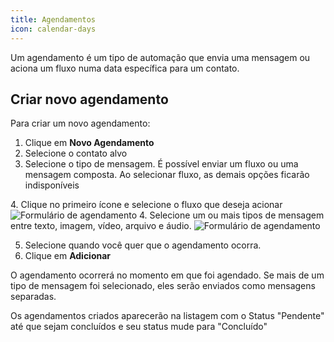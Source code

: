 ```yaml
---
title: Agendamentos
icon: calendar-days
---
```


Um agendamento é um tipo de automação que envia uma mensagem ou aciona um fluxo numa data específica para um contato.

## Criar novo agendamento

Para criar um novo agendamento:
1. Clique em **Novo Agendamento**
1. Selecione o contato alvo
1. Selecione o tipo de mensagem. É possível enviar um fluxo ou uma mensagem composta. Ao selecionar fluxo, as demais opções ficarão indisponíveis

<Tabs>
  <Tab title="Fluxo">
    <span>4. Clique no primeiro ícone e selecione o fluxo que deseja acionar</span>
    <img
        src="/images/schedule/schedule-automation.png"
        alt="Formulário de agendamento"
        className="rounded-lg"
    />
  </Tab>
  <Tab title="Mensagem">
    <span>4. Selecione um ou mais tipos de mensagem entre texto, imagem, vídeo, arquivo e áudio.</span>
    <img
        src="/images/schedule/schedule-message.png"
        alt="Formulário de agendamento"
        className="rounded-lg"
    />
  </Tab>
</Tabs>

5. Selecione quando você quer que o agendamento ocorra.
6. Clique em **Adicionar**

O agendamento ocorrerá no momento em que foi agendado. Se mais de um tipo de mensagem foi selecionado, eles serão enviados como mensagens separadas.

Os agendamentos criados aparecerão na listagem com o Status "Pendente" até que sejam concluídos e seu status mude para "Concluído"